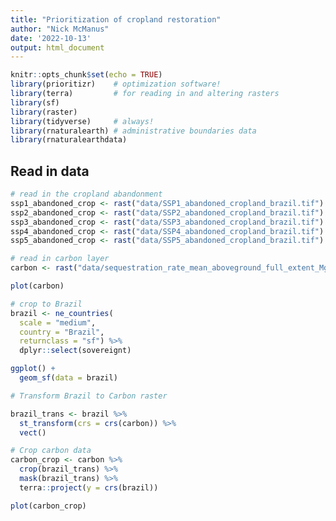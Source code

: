 ```yaml
---
title: "Prioritization of cropland restoration"
author: "Nick McManus"
date: '2022-10-13'
output: html_document
---
```


```r
knitr::opts_chunk$set(echo = TRUE)
library(prioritizr)    # optimization software! 
library(terra)         # for reading in and altering rasters
library(sf)
library(raster)
library(tidyverse)     # always!
library(rnaturalearth) # administrative boundaries data
library(rnaturalearthdata)
```

## Read in data

```r
# read in the cropland abandonment
ssp1_abandoned_crop <- rast("data/SSP1_abandoned_cropland_brazil.tif")
ssp2_abandoned_crop <- rast("data/SSP2_abandoned_cropland_brazil.tif")
ssp3_abandoned_crop <- rast("data/SSP3_abandoned_cropland_brazil.tif")
ssp4_abandoned_crop <- rast("data/SSP4_abandoned_cropland_brazil.tif")
ssp5_abandoned_crop <- rast("data/SSP5_abandoned_cropland_brazil.tif")

# read in carbon layer
carbon <- rast("data/sequestration_rate_mean_aboveground_full_extent_Mg_C_ha_yr.tif")
```

```r
plot(carbon)

# crop to Brazil
brazil <- ne_countries(
  scale = "medium",
  country = "Brazil",
  returnclass = "sf") %>% 
  dplyr::select(sovereignt)

ggplot() +
  geom_sf(data = brazil)

# Transform Brazil to Carbon raster

brazil_trans <- brazil %>% 
  st_transform(crs = crs(carbon)) %>% 
  vect()

# Crop carbon data
carbon_crop <- carbon %>% 
  crop(brazil_trans) %>% 
  mask(brazil_trans) %>% 
  terra::project(y = crs(brazil))

plot(carbon_crop)
```

